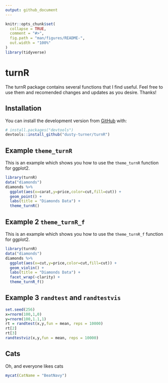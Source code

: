 ```yaml
---
output: github_document
---
```


<!-- README.md is generated from README.Rmd. Please edit that file -->

```r
knitr::opts_chunk$set(
  collapse = TRUE,
  comment = "#>",
  fig.path = "man/figures/README-",
  out.width = "100%"
)
library(tidyverse)
```
# turnR

<!-- badges: start -->
<!-- badges: end -->

The turnR package contains several functions that I find useful.  Feel free to use them and recomended changes and updates as you desire.  Thanks!

## Installation

You can install the development version from [GitHub](https://github.com/) with:

``` r
# install.packages("devtools")
devtools::install_github("dusty-turner/turnR")
```
## Example `theme_turnR`

This is an example which shows you how to use the `theme_turnR` function for ggplot2.

```r
library(turnR)
data("diamonds")
diamonds %>%
  ggplot(aes(x=carat,y=price,color=cut,fill=cut)) +
  geom_point() +
  labs(title = "Diamonds Data") +
  theme_turnR()
```

## Example 2 `theme_turnR_f`

This is an example which shows you how to use the `theme_turnR_f` function for ggplot2.

```r
library(turnR)
data("diamonds")
diamonds %>%
  ggplot(aes(x=cut,y=price,color=cut,fill=cut)) +
  geom_violin() +
  labs(title = "Diamonds Data") +
  facet_wrap(~clarity) +
  theme_turnR_f()
```

## Example 3 `randtest` and `randtestvis`

```r
set.seed(256)
x=rnorm(100,1,0)
y=rnorm(100,1.1,1)
rt = randtest(x,y,fun = mean, reps = 10000)
rt[2] 
rt[3] 
randtestviz(x,y,fun = mean, reps = 10000)
```

## Cats

Oh, and everyone likes cats

```r
mycat(CatName = "BeatNavy")
```

